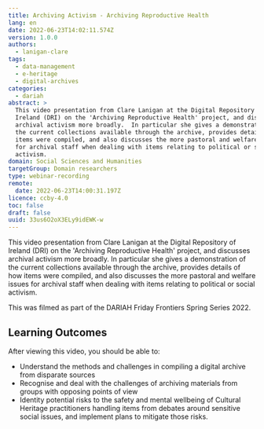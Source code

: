```yaml
---
title: Archiving Activism - Archiving Reproductive Health
lang: en
date: 2022-06-23T14:02:11.574Z
version: 1.0.0
authors:
  - lanigan-clare
tags:
  - data-management
  - e-heritage
  - digital-archives
categories:
  - dariah
abstract: >
  This video presentation from Clare Lanigan at the Digital Repository of
  Ireland (DRI) on the 'Archiving Reproductive Health' project, and discusses
  archival activism more broadly.  In particular she gives a demonstration of
  the current collections available through the archive, provides details of how
  items were compiled, and also discusses the more pastoral and welfare issues
  for archival staff when dealing with items relating to political or social
  activism.
domain: Social Sciences and Humanities
targetGroup: Domain researchers
type: webinar-recording
remote:
  date: 2022-06-23T14:00:31.197Z
licence: ccby-4.0
toc: false
draft: false
uuid: 33us6O2oX3ELy9idEWK-w
---
```

This video presentation from Clare Lanigan at the Digital Repository of Ireland (DRI) on the 'Archiving Reproductive Health' project, and discusses archival activism more broadly.  In particular she gives a demonstration of the current collections available through the archive, provides details of how items were compiled, and also discusses the more pastoral and welfare issues for archival staff when dealing with items relating to political or social activism.

This was filmed as part of the DARIAH Friday Frontiers Spring Series 2022.

## Learning Outcomes

After viewing this video, you should be able to:

- Understand the methods and challenges in compiling a digital archive from disparate sources
- Recognise and deal with the challenges of archiving materials from groups with opposing points of view
- Identity potential risks to the safety and mental wellbeing of Cultural Heritage practitioners handling items from debates around sensitive social issues, and implement plans to mitigate those risks.

<VideoCard provider="youtube" id="1h8UWcK-IMw" title="Archiving Activism" subtitle="Click here to view" image="images/dri-archiving-activism-thumbnail.png" />